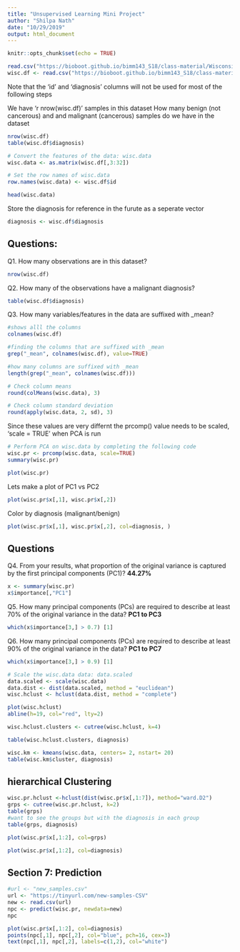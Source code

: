 ```yaml
---
title: "Unsupervised Learning Mini Project"
author: "Shilpa Nath"
date: "10/29/2019"
output: html_document
---
```


```r
knitr::opts_chunk$set(echo = TRUE)
```


```r
read.csv("https://bioboot.github.io/bimm143_S18/class-material/WisconsinCancer.csv")
wisc.df <- read.csv("https://bioboot.github.io/bimm143_S18/class-material/WisconsinCancer.csv")
```
Note that the 'id' and 'diagnosis' columns will not be used for most of the following steps 

We have 'r nrow(wisc.df)' samples in this dataset
How many benign (not cancerous) and and malignant (cancerous) samples do we have in the dataset

```r
nrow(wisc.df)
table(wisc.df$diagnosis)
```

```r
# Convert the features of the data: wisc.data
wisc.data <- as.matrix(wisc.df[,3:32])

# Set the row names of wisc.data
row.names(wisc.data) <- wisc.df$id

head(wisc.data)
```

Store the diagnosis for reference in the furute as a seperate vector 
```r
diagnosis <- wisc.df$diagnosis
```

## Questions: 
Q1. How many observations are in this dataset?
```r
nrow(wisc.df)
```
Q2. How many of the observations have a malignant diagnosis?
```r
table(wisc.df$diagnosis)
```
Q3. How many variables/features in the data are suffixed with _mean?
```r
#shows alll the columns
colnames(wisc.df)

#finding the columns that are suffixed with _mean 
grep("_mean", colnames(wisc.df), value=TRUE)

#how many columns are suffixed with _mean
length(grep("_mean", colnames(wisc.df)))
```

```r
# Check column means
round(colMeans(wisc.data), 3)
```

```r
# Check column standard deviation 
round(apply(wisc.data, 2, sd), 3)
```

Since these values are very differnt the prcomp() value needs to be scaled, 'scale = TRUE' when PCA is run 
```r
# Perform PCA on wisc.data by completing the following code
wisc.pr <- prcomp(wisc.data, scale=TRUE)
summary(wisc.pr)
```

```r
plot(wisc.pr)
```


Lets make a plot of PC1 vs PC2
```r
plot(wisc.pr$x[,1], wisc.pr$x[,2])
```

Color by diagnosis (malignant/benign)
```r
plot(wisc.pr$x[,1], wisc.pr$x[,2], col=diagnosis, )
```

## Questions 
Q4. From your results, what proportion of the original variance is captured by the first principal components (PC1)?
**44.27%**
```r
x <- summary(wisc.pr)
x$importance[,"PC1"]
```

Q5. How many principal components (PCs) are required to describe at least 70% of the original variance in the data?
**PC1 to PC3**
```r
which(x$importance[3,] > 0.7) [1]
```

Q6. How many principal components (PCs) are required to describe at least 90% of the original variance in the data?
**PC1 to PC7**
```r
which(x$importance[3,] > 0.9) [1]
```

```r
# Scale the wisc.data data: data.scaled
data.scaled <- scale(wisc.data)
data.dist <- dist(data.scaled, method = "euclidean")
wisc.hclust <- hclust(data.dist, method = "complete")
```

```r
plot(wisc.hclust)
abline(h=19, col="red", lty=2)
```

```r
wisc.hclust.clusters <- cutree(wisc.hclust, k=4)
```

```r
table(wisc.hclust.clusters, diagnosis)
```

```r
wisc.km <- kmeans(wisc.data, centers= 2, nstart= 20)
table(wisc.km$cluster, diagnosis)
```

## hierarchical Clustering 

```r
wisc.pr.hclust <-hclust(dist(wisc.pr$x[,1:7]), method="ward.D2")
grps <- cutree(wisc.pr.hclust, k=2)
table(grps)
#want to see the groups but with the diagnosis in each group
table(grps, diagnosis)

plot(wisc.pr$x[,1:2], col=grps)

plot(wisc.pr$x[,1:2], col=diagnosis)
```

## Section 7: Prediction 

```r
#url <- "new_samples.csv"
url <- "https://tinyurl.com/new-samples-CSV"
new <- read.csv(url)
npc <- predict(wisc.pr, newdata=new)
npc
```

```r
plot(wisc.pr$x[,1:2], col=diagnosis)
points(npc[,1], npc[,2], col="blue", pch=16, cex=3)
text(npc[,1], npc[,2], labels=c(1,2), col="white")
```



















